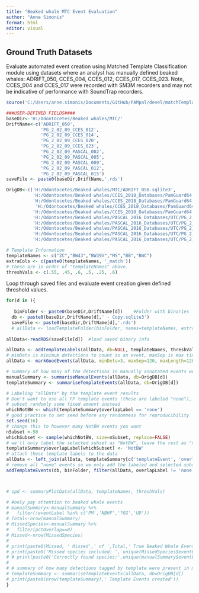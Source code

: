 ```yaml
---
title: "Beaked whale MTC Event Evaluation"
author: "Anne Simonis"
format: html
editor: visual
---
```


## Ground Truth Datasets

Evaluate automated event creation using Matched Template Classification module using datasets where an analyst has manually defined beaked whales: ADRIFT_050, CCES_004, CCES_012, CCES_017, CCES_023. Note, CCES_004 and CCES_017 were recorded with SM3M recorders and may not be indicative of performance with SoundTrap recorders.

```r

source('C:/Users/anne.simonis/Documents/GitHub/PAMpal/devel/matchTemplateFunctions.R')

###USER-DEFINED FIELDS####
baseDir<-'H:/Odontocetes/Beaked whales/MTC/'
DriftName<-c('ADRIFT_050',
             'PG_2_02_09_CCES_012',
             'PG_2_02_09_CCES_014',
             'PG_2_02_09_CCES_020',
             'PG_2_02_09_CCES_023',
             'PG_2_02_09_PASCAL_002',
             'PG_2_02_09_PASCAL_005',
             'PG_2_02_09_PASCAL_009',
             'PG_2_02_09_PASCAL_012',
             'PG_2_02_09_PASCAL_015')
saveFile <- paste0(baseDir,DriftName,'.rds')

OrigDB<-c('H:/Odontocetes/Beaked whales/MTC/ADRIFT_050.sqlite3',
          'H:/Odontocetes/Beaked whales/CCES_2018_Databases/PamGuard64 2_00_16e Drift-12_Final.sqlite3', 
          'H:/Odontocetes/Beaked whales/CCES_2018_Databases/PamGuard64 2_00_16e Drift-15_Final.sqlite3',
           'H:/Odontocetes/Beaked whales/CCES_2018_Databases/PamGuard64 2_00_16e Drift-20_JST.sqlite3',
          'H:/Odontocetes/Beaked whales/CCES_2018_Databases/PamGuard64 2_00_16e Drift-23_JST.sqlite3',
          'H:/Odontocetes/Beaked whales/PASCAL_2016_Databases/UTC/PG_2_02_09_PASCAL_002.sqlite3',
          'H:/Odontocetes/Beaked whales/PASCAL_2016_Databases/UTC/PG_2_02_09_PASCAL_005.sqlite3',
          'H:/Odontocetes/Beaked whales/PASCAL_2016_Databases/UTC/PG_2_02_09_PASCAL_009.sqlite3',
          'H:/Odontocetes/Beaked whales/PASCAL_2016_Databases/UTC/PG_2_02_09_PASCAL_012.sqlite3',
          'H:/Odontocetes/Beaked whales/PASCAL_2016_Databases/UTC/PG_2_02_09_PASCAL_015.sqlite3')

# Template Information
templateNames <- c("ZC","BW43","BW39V","MS","BB","BWC")
extraCols <- c(paste0(templateNames, '_match'))
# these are in order of "templateNames" above. 
threshVals <- c(.55, .45, .6, .5, .25, .6)
```

Loop through saved files and evaluate event creation given defined threshold values.

```r

for(d in ){
 
   binFolder <- paste0(baseDir,DriftName[d])    #Folder with binaries
  db <- paste0(baseDir,DriftName[d],' - Copy.sqlite3')
  saveFile <- paste0(baseDir,DriftName[d],'.rds')
  # allData <- loadTemplateFolder(binFolder, names=templateNames, extraCols=extraCols, file=saveFile)
  
allData<-readRDS(saveFile[d])  #load saved binary info

allData <- addTemplateLabels(allData, db=NULL, templateNames, threshVals)
# minDets is minimum detections to count as an event, maxSep is max time between detections before an event is ended. maxLength is maximum length of an event
allData <- markGoodEvents(allData, minDets=3, maxSep=120, maxLength=120)

# summary of how many of the detections in manually annotated events were tagged by template
manualSummary <- summariseManualEvents(allData, db=OrigDB[d])
templateSummary <- summariseTemplateEvents(allData, db=OrigDB[d])

# Labeling "allData" by the template event results
# Don't want to use all FP template events (these are labeled "none"),
# subset randomly some fixed amount instead
whichNotBW <- which(templateSummary$overlapLabel == 'none')
# good practice to set seed before any randomness for reproducibility
set.seed(16)
# change this to however many NotBW events you want
nSubset <-50 
whichSubset <- sample(whichNotBW, size=nSubset, replace=FALSE)
# we'll only label the selected subset as "NotBW", leave the rest as "none"
templateSummary$overlapLabel[whichSubset] <- 'NotBW'
# attach these template labels to the data
allData <- left_join(allData, templateSummary[c('templateEvent', 'overlapLabel')], by='templateEvent')
# remove all "none" events so we only add the labeled and selected subset to database as events
addTemplateEvents(db, binFolder, filter(allData, overlapLabel != 'none'), labelCol='overlapLabel')



# spd <- summaryPlotData(allData, templateNames, threshVals)   

# #only pay attention to beaked whale events
# manualSummary<-manualSummary %>%
#   filter(!eventLabel %in% c('PM','NBHF','?GG','UD'))
# Total<-nrow(manualSummary)
# MissedSpecies<-manualSummary %>%
#   filter(pctOverlap==0)
# Missed<-nrow(MissedSpecies)
# 
# print(paste0(Missed, ' Missed',' of ',Total,' True Beaked Whale Events'))
# print(paste0('Missed species included: ', unique(MissedSpecies$eventLabel)))
# # print(paste0('Correctly found species:',unique(manualSummary$eventLabel[which(manualSummary$pctOverlap>0)])))
# 
# # summary of how many detections tagged by template were present in manually annotated events
# templateSummary <- summariseTemplateEvents(allData, db=OrigDB[d])
# print(paste0(nrow(templateSummary),' Template Events created'))
}
```
